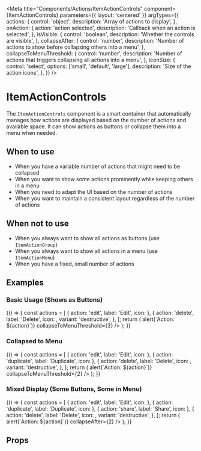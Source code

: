 
<Meta
  title="Components/Actions/ItemActionControls"
  component={ItemActionControls}
  parameters={{ layout: 'centered' }}
  argTypes={{
    actions: {
      control: 'object',
      description: 'Array of actions to display',
    },
    onAction: {
      action: 'action selected',
      description: 'Callback when an action is selected',
    },
    isVisible: {
      control: 'boolean',
      description: 'Whether the controls are visible',
    },
    collapseAfter: {
      control: 'number',
      description:
        'Number of actions to show before collapsing others into a menu',
    },
    collapseToMenuThreshold: {
      control: 'number',
      description:
        'Number of actions that triggers collapsing all actions into a menu',
    },
    iconSize: {
      control: 'select',
      options: ['small', 'default', 'large'],
      description: 'Size of the action icons',
    },
  }}
/>

# ItemActionControls

The `ItemActionControls` component is a smart container that automatically manages how actions are displayed based on the number of actions and available space. It can show actions as buttons or collapse them into a menu when needed.

## When to use

- When you have a variable number of actions that might need to be collapsed
- When you want to show some actions prominently while keeping others in a menu
- When you need to adapt the UI based on the number of actions
- When you want to maintain a consistent layout regardless of the number of actions

## When not to use

- When you always want to show all actions as buttons (use `ItemActionGroup`)
- When you always want to show all actions in a menu (use `ItemActionMenu`)
- When you have a fixed, small number of actions

## Examples

### Basic Usage (Shows as Buttons)

<Story name="BasicButtons">
  {() => {
    const actions = [
      { action: 'edit', label: 'Edit', icon: <Icon glyph="Edit" /> },
      {
        action: 'delete',
        label: 'Delete',
        icon: <Icon glyph="Trash" />,
        variant: 'destructive',
      },
    ];
    return (
      <ItemActionControls
        actions={actions}
        onAction={(action) => alert(`Action: ${action}`)}
        collapseToMenuThreshold={3}
      />
    );
  }}
</Story>

### Collapsed to Menu

<Story name="CollapsedToMenu">
  {() => {
    const actions = [
      { action: 'edit', label: 'Edit', icon: <Icon glyph="Edit" /> },
      { action: 'duplicate', label: 'Duplicate', icon: <Icon glyph="Copy" /> },
      {
        action: 'delete',
        label: 'Delete',
        icon: <Icon glyph="Trash" />,
        variant: 'destructive',
      },
    ];
    return (
      <ItemActionControls
        actions={actions}
        onAction={(action) => alert(`Action: ${action}`)}
        collapseToMenuThreshold={2}
      />
    );
  }}
</Story>

### Mixed Display (Some Buttons, Some in Menu)

<Story name="MixedDisplay">
  {() => {
    const actions = [
      { action: 'edit', label: 'Edit', icon: <Icon glyph="Edit" /> },
      { action: 'duplicate', label: 'Duplicate', icon: <Icon glyph="Copy" /> },
      { action: 'share', label: 'Share', icon: <Icon glyph="Share" /> },
      {
        action: 'delete',
        label: 'Delete',
        icon: <Icon glyph="Trash" />,
        variant: 'destructive',
      },
    ];
    return (
      <ItemActionControls
        actions={actions}
        onAction={(action) => alert(`Action: ${action}`)}
        collapseAfter={2}
      />
    );
  }}
</Story>

## Props

<Controls />
